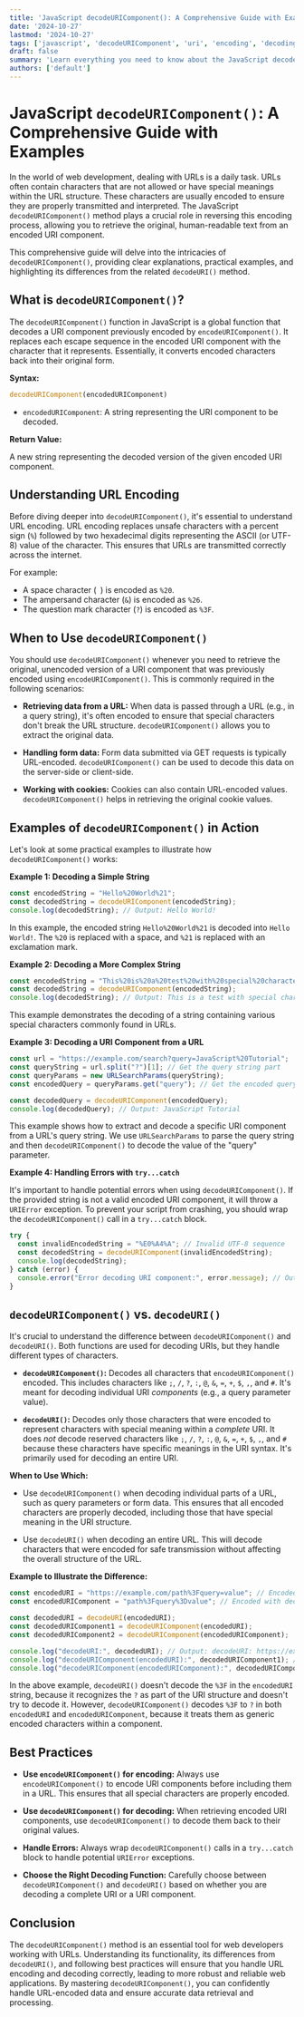 ```yaml
---
title: 'JavaScript decodeURIComponent(): A Comprehensive Guide with Examples'
date: '2024-10-27'
lastmod: '2024-10-27'
tags: ['javascript', 'decodeURIComponent', 'uri', 'encoding', 'decoding', 'url encoding', 'javascript tutorial', 'javascript examples']
draft: false
summary: 'Learn everything you need to know about the JavaScript decodeURIComponent() method. This comprehensive guide covers its functionality, usage with practical examples, and how it differs from decodeURI(). Master URL decoding in JavaScript!'
authors: ['default']
---
```


# JavaScript `decodeURIComponent()`: A Comprehensive Guide with Examples

In the world of web development, dealing with URLs is a daily task.  URLs often contain characters that are not allowed or have special meanings within the URL structure. These characters are usually encoded to ensure they are properly transmitted and interpreted.  The JavaScript `decodeURIComponent()` method plays a crucial role in reversing this encoding process, allowing you to retrieve the original, human-readable text from an encoded URI component.

This comprehensive guide will delve into the intricacies of `decodeURIComponent()`, providing clear explanations, practical examples, and highlighting its differences from the related `decodeURI()` method.

## What is `decodeURIComponent()`?

The `decodeURIComponent()` function in JavaScript is a global function that decodes a URI component previously encoded by `encodeURIComponent()`. It replaces each escape sequence in the encoded URI component with the character that it represents.  Essentially, it converts encoded characters back into their original form.

**Syntax:**

```javascript
decodeURIComponent(encodedURIComponent)
```

*   `encodedURIComponent`: A string representing the URI component to be decoded.

**Return Value:**

A new string representing the decoded version of the given encoded URI component.

## Understanding URL Encoding

Before diving deeper into `decodeURIComponent()`, it's essential to understand URL encoding.  URL encoding replaces unsafe characters with a percent sign (`%`) followed by two hexadecimal digits representing the ASCII (or UTF-8) value of the character. This ensures that URLs are transmitted correctly across the internet.

For example:

*   A space character (` `) is encoded as `%20`.
*   The ampersand character (`&`) is encoded as `%26`.
*   The question mark character (`?`) is encoded as `%3F`.

## When to Use `decodeURIComponent()`

You should use `decodeURIComponent()` whenever you need to retrieve the original, unencoded version of a URI component that was previously encoded using `encodeURIComponent()`. This is commonly required in the following scenarios:

*   **Retrieving data from a URL:** When data is passed through a URL (e.g., in a query string), it's often encoded to ensure that special characters don't break the URL structure.  `decodeURIComponent()` allows you to extract the original data.

*   **Handling form data:** Form data submitted via GET requests is typically URL-encoded.  `decodeURIComponent()` can be used to decode this data on the server-side or client-side.

*   **Working with cookies:** Cookies can also contain URL-encoded values.  `decodeURIComponent()` helps in retrieving the original cookie values.

## Examples of `decodeURIComponent()` in Action

Let's look at some practical examples to illustrate how `decodeURIComponent()` works:

**Example 1: Decoding a Simple String**

```javascript
const encodedString = "Hello%20World%21";
const decodedString = decodeURIComponent(encodedString);
console.log(decodedString); // Output: Hello World!
```

In this example, the encoded string `Hello%20World%21` is decoded into `Hello World!`. The `%20` is replaced with a space, and `%21` is replaced with an exclamation mark.

**Example 2: Decoding a More Complex String**

```javascript
const encodedString = "This%20is%20a%20test%20with%20special%20characters%3A%20%24%26%2B%2C%2F%3A%3B%3D%3F%40";
const decodedString = decodeURIComponent(encodedString);
console.log(decodedString); // Output: This is a test with special characters: $&+,/:;=?@
```

This example demonstrates the decoding of a string containing various special characters commonly found in URLs.

**Example 3: Decoding a URI Component from a URL**

```javascript
const url = "https://example.com/search?query=JavaScript%20Tutorial";
const queryString = url.split("?")[1]; // Get the query string part
const queryParams = new URLSearchParams(queryString);
const encodedQuery = queryParams.get("query"); // Get the encoded query value

const decodedQuery = decodeURIComponent(encodedQuery);
console.log(decodedQuery); // Output: JavaScript Tutorial
```

This example shows how to extract and decode a specific URI component from a URL's query string. We use `URLSearchParams` to parse the query string and then `decodeURIComponent()` to decode the value of the "query" parameter.

**Example 4: Handling Errors with `try...catch`**

It's important to handle potential errors when using `decodeURIComponent()`. If the provided string is not a valid encoded URI component, it will throw a `URIError` exception. To prevent your script from crashing, you should wrap the `decodeURIComponent()` call in a `try...catch` block.

```javascript
try {
  const invalidEncodedString = "%E0%A4%A"; // Invalid UTF-8 sequence
  const decodedString = decodeURIComponent(invalidEncodedString);
  console.log(decodedString);
} catch (error) {
  console.error("Error decoding URI component:", error.message); // Output: Error decoding URI component: URI malformed
}
```

## `decodeURIComponent()` vs. `decodeURI()`

It's crucial to understand the difference between `decodeURIComponent()` and `decodeURI()`. Both functions are used for decoding URIs, but they handle different types of characters.

*   **`decodeURIComponent()`:** Decodes all characters that `encodeURIComponent()` encoded. This includes characters like `;`, `/`, `?`, `:`, `@`, `&`, `=`, `+`, `$`, `,`, and `#`. It's meant for decoding individual URI *components* (e.g., a query parameter value).

*   **`decodeURI()`:** Decodes only those characters that were encoded to represent characters with special meaning within a *complete* URI. It does *not* decode reserved characters like `;`, `/`, `?`, `:`, `@`, `&`, `=`, `+`, `$`, `,`, and `#` because these characters have specific meanings in the URI syntax. It's primarily used for decoding an entire URI.

**When to Use Which:**

*   Use `decodeURIComponent()` when decoding individual parts of a URL, such as query parameters or form data. This ensures that all encoded characters are properly decoded, including those that have special meaning in the URI structure.

*   Use `decodeURI()` when decoding an entire URL. This will decode characters that were encoded for safe transmission without affecting the overall structure of the URL.

**Example to Illustrate the Difference:**

```javascript
const encodedURI = "https://example.com/path%3Fquery=value"; // Encoded with decodeURIComponent
const encodedURIComponent = "path%3Fquery%3Dvalue"; // Encoded with decodeURIComponent

const decodedURI = decodeURI(encodedURI);
const decodedURIComponent1 = decodeURIComponent(encodedURI);
const decodedURIComponent2 = decodeURIComponent(encodedURIComponent);

console.log("decodeURI:", decodedURI); // Output: decodeURI: https://example.com/path%3Fquery=value
console.log("decodeURIComponent(encodedURI):", decodedURIComponent1); // Output: decodeURIComponent(encodedURI): https://example.com/path?query=value
console.log("decodeURIComponent(encodedURIComponent):", decodedURIComponent2); // Output: decodeURIComponent(encodedURIComponent): path?query=value
```

In the above example, `decodeURI()` doesn't decode the `%3F` in the `encodedURI` string, because it recognizes the `?` as part of the URI structure and doesn't try to decode it. However, `decodeURIComponent()` decodes `%3F` to `?` in both `encodedURI` and `encodedURIComponent`, because it treats them as generic encoded characters within a component.

## Best Practices

*   **Use `encodeURIComponent()` for encoding:**  Always use `encodeURIComponent()` to encode URI components before including them in a URL. This ensures that all special characters are properly encoded.

*   **Use `decodeURIComponent()` for decoding:**  When retrieving encoded URI components, use `decodeURIComponent()` to decode them back to their original values.

*   **Handle Errors:**  Always wrap `decodeURIComponent()` calls in a `try...catch` block to handle potential `URIError` exceptions.

*   **Choose the Right Decoding Function:**  Carefully choose between `decodeURIComponent()` and `decodeURI()` based on whether you are decoding a complete URI or a URI component.

## Conclusion

The `decodeURIComponent()` method is an essential tool for web developers working with URLs. Understanding its functionality, its differences from `decodeURI()`, and following best practices will ensure that you handle URL encoding and decoding correctly, leading to more robust and reliable web applications.  By mastering `decodeURIComponent()`, you can confidently handle URL-encoded data and ensure accurate data retrieval and processing.
